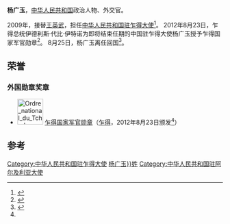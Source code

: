 '''杨广玉'''，[[中华人民共和国|中华人民共和国]]政治人物、外交官。

2009年，接替[[王英武|王英武]]，担任[[中国驻乍得大使列表|中华人民共和国驻乍得大使]]<ref>{{cite web|author=中华人民共和国外交部|title=中国驻乍得历任大使|url=http://www.mfa.gov.cn/chn/pds/ziliao/wjrw/2167/2170/t9217.htm|publisher=中华人民共和国外交部|accessdate=2012-03-07}}</ref>。
2012年8月23日，乍得总统伊德利斯·代比·伊特诺为即将结束任期的中国驻乍得大使杨广玉授予乍得国家军官勋章<ref name=order>{{zh-cn}}{{cite web |url=http://td.china-embassy.org/chn/dshd/t963560.htm |title=乍得总统为杨广玉大使授勋 |publisher=中华人民共和国驻乍得共和国大使馆 |date=2012-08-27 |accessdate=2016-06-07 |archive-date=2017-03-05 |archive-url=https://web.archive.org/web/20170305002558/http://td.china-embassy.org/chn/dshd/t963560.htm |dead-url=no }}</ref>。
8月25日，杨广玉离任回国<ref>{{zh-cn}}{{cite web |url=http://td.china-embassy.org/chn/dshd/t963563.htm |title=驻乍得大使杨广玉离任回国 |publisher=中华人民共和国驻乍得共和国大使馆 |date=2012-08-27 |accessdate=2016-06-07 |archive-date=2016-06-24 |archive-url=https://web.archive.org/web/20160624021104/http://td.china-embassy.org/chn/dshd/t963563.htm |dead-url=no }}</ref>。

==荣誉==
===外国勋章奖章===
* [[File:Ordre_national_du_Tchad_-_officier.svg|60px]] [[乍得国家勋章|乍得国家军官勋章]]（[[乍得|乍得]]，2012年8月23日颁发<ref name=order/>）

== 参考 ==
{{reflist}}
{{start box}}
{{s-dip}}
{{succession box|[[王英武|王英武]]|[[胡志強_(外交官)|胡志強]]|[[中国驻乍得大使列表|中华人民共和国驻乍得大使]]|2009年8月－2012年10月}}
{{succession box|[[劉玉和|劉玉和]]|現任|[[中國駐阿爾及利亞大使列表|中華人民共和國駐阿爾及利亞大使]]|2014年6月－}}
{{end box}}
{{中国政治人物小作品}}

[[Category:中华人民共和国驻乍得大使|Category:中华人民共和国驻乍得大使]]
[[Category:{{Str_left|杨广玉}}姓]]
[[Category:中华人民共和国驻阿尔及利亚大使|Category:中华人民共和国驻阿尔及利亚大使]]